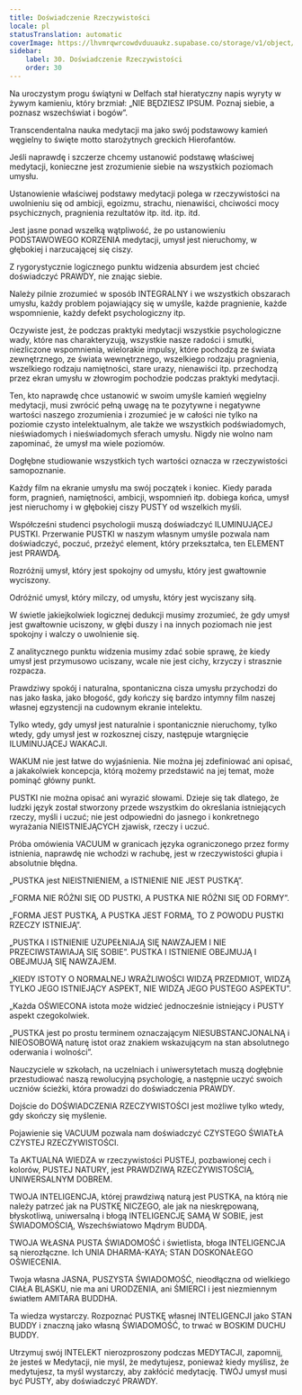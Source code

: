 ```yaml
---
title: Doświadczenie Rzeczywistości
locale: pl
statusTranslation: automatic
coverImage: https://lhvmrqwrcowdvduuaukz.supabase.co/storage/v1/object/public/strapi-uploads/small_cover-educacion-fundamental.webp-2d51a7828a2b1309555be27f7e2a61a0.webp
sidebar:
    label: 30. Doświadczenie Rzeczywistości
    order: 30
---
```

Na uroczystym progu świątyni w Delfach stał hieratyczny napis wyryty w żywym kamieniu, który brzmiał: „NIE BĘDZIESZ IPSUM. Poznaj siebie, a poznasz wszechświat i bogów”.

Transcendentalna nauka medytacji ma jako swój podstawowy kamień węgielny to święte motto starożytnych greckich Hierofantów.

Jeśli naprawdę i szczerze chcemy ustanowić podstawę właściwej medytacji, konieczne jest zrozumienie siebie na wszystkich poziomach umysłu.

Ustanowienie właściwej podstawy medytacji polega w rzeczywistości na uwolnieniu się od ambicji, egoizmu, strachu, nienawiści, chciwości mocy psychicznych, pragnienia rezultatów itp. itd. itp. itd.

Jest jasne ponad wszelką wątpliwość, że po ustanowieniu PODSTAWOWEGO KORZENIA medytacji, umysł jest nieruchomy, w głębokiej i narzucającej się ciszy.

Z rygorystycznie logicznego punktu widzenia absurdem jest chcieć doświadczyć PRAWDY, nie znając siebie.

Należy pilnie zrozumieć w sposób INTEGRALNY i we wszystkich obszarach umysłu, każdy problem pojawiający się w umyśle, każde pragnienie, każde wspomnienie, każdy defekt psychologiczny itp.

Oczywiste jest, że podczas praktyki medytacji wszystkie psychologiczne wady, które nas charakteryzują, wszystkie nasze radości i smutki, niezliczone wspomnienia, wielorakie impulsy, które pochodzą ze świata zewnętrznego, ze świata wewnętrznego, wszelkiego rodzaju pragnienia, wszelkiego rodzaju namiętności, stare urazy, nienawiści itp. przechodzą przez ekran umysłu w złowrogim pochodzie podczas praktyki medytacji.

Ten, kto naprawdę chce ustanowić w swoim umyśle kamień węgielny medytacji, musi zwrócić pełną uwagę na te pozytywne i negatywne wartości naszego zrozumienia i zrozumieć je w całości nie tylko na poziomie czysto intelektualnym, ale także we wszystkich podświadomych, nieświadomych i nieświadomych sferach umysłu. Nigdy nie wolno nam zapominać, że umysł ma wiele poziomów.

Dogłębne studiowanie wszystkich tych wartości oznacza w rzeczywistości samopoznanie.

Każdy film na ekranie umysłu ma swój początek i koniec. Kiedy parada form, pragnień, namiętności, ambicji, wspomnień itp. dobiega końca, umysł jest nieruchomy i w głębokiej ciszy PUSTY od wszelkich myśli.

Współcześni studenci psychologii muszą doświadczyć ILUMINUJĄCEJ PUSTKI. Przerwanie PUSTKI w naszym własnym umyśle pozwala nam doświadczyć, poczuć, przeżyć element, który przekształca, ten ELEMENT jest PRAWDĄ.

Rozróżnij umysł, który jest spokojny od umysłu, który jest gwałtownie wyciszony.

Odróżnić umysł, który milczy, od umysłu, który jest wyciszany siłą.

W świetle jakiejkolwiek logicznej dedukcji musimy zrozumieć, że gdy umysł jest gwałtownie uciszony, w głębi duszy i na innych poziomach nie jest spokojny i walczy o uwolnienie się.

Z analitycznego punktu widzenia musimy zdać sobie sprawę, że kiedy umysł jest przymusowo uciszany, wcale nie jest cichy, krzyczy i strasznie rozpacza.

Prawdziwy spokój i naturalna, spontaniczna cisza umysłu przychodzi do nas jako łaska, jako błogość, gdy kończy się bardzo intymny film naszej własnej egzystencji na cudownym ekranie intelektu.

Tylko wtedy, gdy umysł jest naturalnie i spontanicznie nieruchomy, tylko wtedy, gdy umysł jest w rozkosznej ciszy, następuje wtargnięcie ILUMINUJĄCEJ WAKACJI.

WAKUM nie jest łatwe do wyjaśnienia. Nie można jej zdefiniować ani opisać, a jakakolwiek koncepcja, którą możemy przedstawić na jej temat, może pominąć główny punkt.

PUSTKI nie można opisać ani wyrazić słowami. Dzieje się tak dlatego, że ludzki język został stworzony przede wszystkim do określania istniejących rzeczy, myśli i uczuć; nie jest odpowiedni do jasnego i konkretnego wyrażania NIEISTNIEJĄCYCH zjawisk, rzeczy i uczuć.

Próba omówienia VACUUM w granicach języka ograniczonego przez formy istnienia, naprawdę nie wchodzi w rachubę, jest w rzeczywistości głupia i absolutnie błędna.

„PUSTKA jest NIEISTNIENIEM, a ISTNIENIE NIE JEST PUSTKĄ”.

„FORMA NIE RÓŻNI SIĘ OD PUSTKI, A PUSTKA NIE RÓŻNI SIĘ OD FORMY”.

„FORMA JEST PUSTKĄ, A PUSTKA JEST FORMĄ, TO Z POWODU PUSTKI RZECZY ISTNIEJĄ”.

„PUSTKA I ISTNIENIE UZUPEŁNIAJĄ SIĘ NAWZAJEM I NIE PRZECIWSTAWIAJĄ SIĘ SOBIE”. PUSTKA I ISTNIENIE OBEJMUJĄ I OBEJMUJĄ SIĘ NAWZAJEM.

„KIEDY ISTOTY O NORMALNEJ WRAŻLIWOŚCI WIDZĄ PRZEDMIOT, WIDZĄ TYLKO JEGO ISTNIEJĄCY ASPEKT, NIE WIDZĄ JEGO PUSTEGO ASPEKTU”.

„Każda OŚWIECONA istota może widzieć jednocześnie istniejący i PUSTY aspekt czegokolwiek.

„PUSTKA jest po prostu terminem oznaczającym NIESUBSTANCJONALNĄ i NIEOSOBOWĄ naturę istot oraz znakiem wskazującym na stan absolutnego oderwania i wolności”.

Nauczyciele w szkołach, na uczelniach i uniwersytetach muszą dogłębnie przestudiować naszą rewolucyjną psychologię, a następnie uczyć swoich uczniów ścieżki, która prowadzi do doświadczenia PRAWDY.

Dojście do DOŚWIADCZENIA RZECZYWISTOŚCI jest możliwe tylko wtedy, gdy skończy się myślenie.

Pojawienie się VACUUM pozwala nam doświadczyć CZYSTEGO ŚWIATŁA CZYSTEJ RZECZYWISTOŚCI.

Ta AKTUALNA WIEDZA w rzeczywistości PUSTEJ, pozbawionej cech i kolorów, PUSTEJ NATURY, jest PRAWDZIWĄ RZECZYWISTOŚCIĄ, UNIWERSALNYM DOBREM.

TWOJA INTELIGENCJA, której prawdziwą naturą jest PUSTKA, na którą nie należy patrzeć jak na PUSTKĘ NICZEGO, ale jak na nieskrępowaną, błyskotliwą, uniwersalną i błogą INTELIGENCJĘ SAMĄ W SOBIE, jest ŚWIADOMOŚCIĄ, Wszechświatowo Mądrym BUDDĄ.

TWOJA WŁASNA PUSTA ŚWIADOMOŚĆ i świetlista, błoga INTELIGENCJA są nierozłączne. Ich UNIA DHARMA-KAYA; STAN DOSKONAŁEGO OŚWIECENIA.

Twoja własna JASNA, PUSZYSTA ŚWIADOMOŚĆ, nieodłączna od wielkiego CIAŁA BLASKU, nie ma ani URODZENIA, ani ŚMIERCI i jest niezmiennym światłem AMITARA BUDDHA.

Ta wiedza wystarczy. Rozpoznać PUSTKĘ własnej INTELIGENCJI jako STAN BUDDY i znaczną jako własną ŚWIADOMOŚĆ, to trwać w BOSKIM DUCHU BUDDY.

Utrzymuj swój INTELEKT nierozproszony podczas MEDYTACJI, zapomnij, że jesteś w Medytacji, nie myśl, że medytujesz, ponieważ kiedy myślisz, że medytujesz, ta myśl wystarczy, aby zakłócić medytację. TWÓJ umysł musi być PUSTY, aby doświadczyć PRAWDY.
